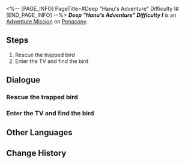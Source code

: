 <%-- [PAGE_INFO]
PageTitle=#Deep "Hanu's Adventure" Difficulty I#
[END_PAGE_INFO] --%>
{{Stub|Dialogue.}}
{{Mission Infobox
|id            = 8020205
|title         = 
|image         = <!--Mission Deep "Hanu's Adventure" Difficulty I.png-->
|type          = Adventure
|event_name    = 
|chapter       = 
|requirements  = {{subst:void|<!--Unknown: {"Type":"Manual"}-->}}
|summary       = <!--official mission summary from Fate's Atlas-->
|characters    = Trailblazer
|startLocation = [[Penacony]] - [[Deep "Hanu's Adventure" Difficulty I]]
|world         = Penacony
|area          = Deep "Hanu's Adventure" Difficulty I
|prev          = 
|next          = 
|rewards       = 
}}
'''''Deep "Hanu's Adventure" Difficulty I''''' is an [[Adventure Mission]] on [[Penacony]].

==Steps==
# Rescue the trapped bird
# Enter the TV and find the bird

<!--
==Gameplay Notes==

--><!--
==Trial Character==

-->
==Dialogue==
{{Stub Dialogue}}

===Rescue the trapped bird===
{{Mission Description|type=adventure|location=Deep "Hanu's Adventure" Difficulty I|Some of the birds that helped build Dreamville have been trapped by accident. You have to help Brother Hanu rescue them.}}
{{Dialogue Start}}
:{{tx}}
{{Dialogue End}}

===Enter the TV and find the bird===
{{Dialogue Start}}
:{{tx}}
{{Dialogue End}}

==Other Languages==
{{Other Languages
|en   = Deep "Hanu's Adventure" Difficulty I
|zhs  = 深层「小小哈努行动」难度I
|zht  = 深層「小小哈努行動」難度I
|ja   = 深層夢境「ちびっ子ハヌの大作戦」難易度I
|ko   = 깊은 층 「꼬마 하누의 작전」 난이도 I
|es   = Aventura de Hanu profunda, dificultad&nbsp;I
|fr   = Profondeurs&nbsp;: «&nbsp;Aventures de Hanu&nbsp;» difficulté&nbsp;I
|ru   = Нижний мир: Приключения Хану I
|th   = "ปฏิบัติการของลูกพี่ Hanu" ชั้นลึก ระดับความยาก I
|vi   = Cuộc Phiêu Lưu Của Hanu Tầng Sâu - Độ Khó I
|de   = Tief „Hanus Abenteuer“ Schwierigkeitsgrad I
|id   = "Petualangan Hanu" yang Dalam: Tingkat Kesulitan I
|pt   = "Aventuras de Hanu" Profundo Dificuldade I
}}

==Change History==
{{Change History|2.0}}
